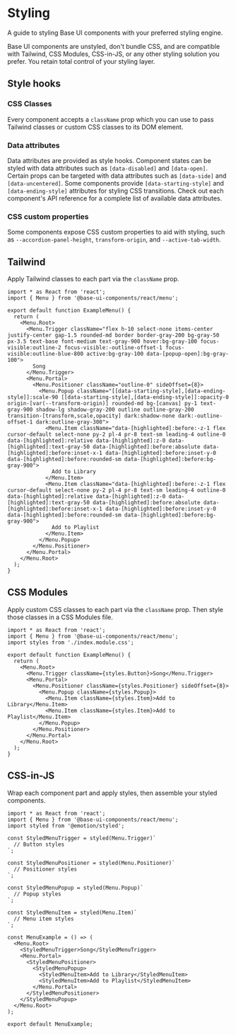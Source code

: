 # Styling

<Subtitle>A guide to styling Base UI components with your preferred styling engine.</Subtitle>
<Meta
  name="description"
  content="Learn how to make the most of Base UI's accessibility features and guidelines."
/>

Base UI components are unstyled, don't bundle CSS, and are compatible with Tailwind, CSS Modules, CSS-in-JS, or any other styling solution you prefer. You retain total control of your styling layer.

## Style hooks

### CSS Classes

Every component accepts a `className` prop which you can use to pass Tailwind classes or custom CSS classes to its DOM element.

### Data attributes

Data attributes are provided as style hooks. Component states can be styled with data attributes such as `[data-disabled]` and `[data-open]`. Certain props can be targeted with data attributes such as `[data-side]` and `[data-uncentered]`. Some components provide `[data-starting-style]` and `[data-ending-style]` attributes for styling CSS transitions. Check out each component's API reference for a complete list of available data attributes.

### CSS custom properties

Some components expose CSS custom properties to aid with styling, such as `--accordion-panel-height`, `transform-origin`, and `--active-tab-width`.

## Tailwind

Apply Tailwind classes to each part via the `className` prop.

```tsx title="index.tsx"
import * as React from 'react';
import { Menu } from '@base-ui-components/react/menu';

export default function ExampleMenu() {
  return (
    <Menu.Root>
      <Menu.Trigger className="flex h-10 select-none items-center justify-center gap-1.5 rounded-md border border-gray-200 bg-gray-50 px-3.5 text-base font-medium text-gray-900 hover:bg-gray-100 focus-visible:outline-2 focus-visible:-outline-offset-1 focus-visible:outline-blue-800 active:bg-gray-100 data-[popup-open]:bg-gray-100">
        Song
      </Menu.Trigger>
      <Menu.Portal>
        <Menu.Positioner className="outline-0" sideOffset={8}>
          <Menu.Popup className="[[data-starting-style],[data-ending-style]]:scale-90 [[data-starting-style],[data-ending-style]]:opacity-0 origin-[var(--transform-origin)] rounded-md bg-[canvas] py-1 text-gray-900 shadow-lg shadow-gray-200 outline outline-gray-200 transition-[transform,scale,opacity] dark:shadow-none dark:-outline-offset-1 dark:outline-gray-300">
            <Menu.Item className="data-[highlighted]:before:-z-1 flex cursor-default select-none py-2 pl-4 pr-8 text-sm leading-4 outline-0 data-[highlighted]:relative data-[highlighted]:z-0 data-[highlighted]:text-gray-50 data-[highlighted]:before:absolute data-[highlighted]:before:inset-x-1 data-[highlighted]:before:inset-y-0 data-[highlighted]:before:rounded-sm data-[highlighted]:before:bg-gray-900">
              Add to Library
            </Menu.Item>
            <Menu.Item className="data-[highlighted]:before:-z-1 flex cursor-default select-none py-2 pl-4 pr-8 text-sm leading-4 outline-0 data-[highlighted]:relative data-[highlighted]:z-0 data-[highlighted]:text-gray-50 data-[highlighted]:before:absolute data-[highlighted]:before:inset-x-1 data-[highlighted]:before:inset-y-0 data-[highlighted]:before:rounded-sm data-[highlighted]:before:bg-gray-900">
              Add to Playlist
            </Menu.Item>
          </Menu.Popup>
        </Menu.Positioner>
      </Menu.Portal>
    </Menu.Root>
  );
}
```

## CSS Modules

Apply custom CSS classes to each part via the `className` prop. Then style those classes in a CSS Modules file.

```tsx title="index.tsx"
import * as React from 'react';
import { Menu } from '@base-ui-components/react/menu';
import styles from './index.module.css';

export default function ExampleMenu() {
  return (
    <Menu.Root>
      <Menu.Trigger className={styles.Button}>Song</Menu.Trigger>
      <Menu.Portal>
        <Menu.Positioner className={styles.Positioner} sideOffset={8}>
          <Menu.Popup className={styles.Popup}>
            <Menu.Item className={styles.Item}>Add to Library</Menu.Item>
            <Menu.Item className={styles.Item}>Add to Playlist</Menu.Item>
          </Menu.Popup>
        </Menu.Positioner>
      </Menu.Portal>
    </Menu.Root>
  );
}
```

## CSS-in-JS

Wrap each component part and apply styles, then assemble your styled components.

```tsx title="index.tsx"
import * as React from 'react';
import { Menu } from '@base-ui-components/react/menu';
import styled from '@emotion/styled';

const StyledMenuTrigger = styled(Menu.Trigger)`
  // Button styles
`;

const StyledMenuPositioner = styled(Menu.Positioner)`
  // Positioner styles
`;

const StyledMenuPopup = styled(Menu.Popup)`
  // Popup styles
`;

const StyledMenuItem = styled(Menu.Item)`
  // Menu item styles
`;

const MenuExample = () => (
  <Menu.Root>
    <StyledMenuTrigger>Song</StyledMenuTrigger>
    <Menu.Portal>
      <StyledMenuPositioner>
        <StyledMenuPopup>
          <StyledMenuItem>Add to Library</StyledMenuItem>
          <StyledMenuItem>Add to Playlist</StyledMenuItem>
        </Menu.Portal>
      </StyledMenuPositioner>
    </StyledMenuPopup>
  </Menu.Root>
);

export default MenuExample;
```
